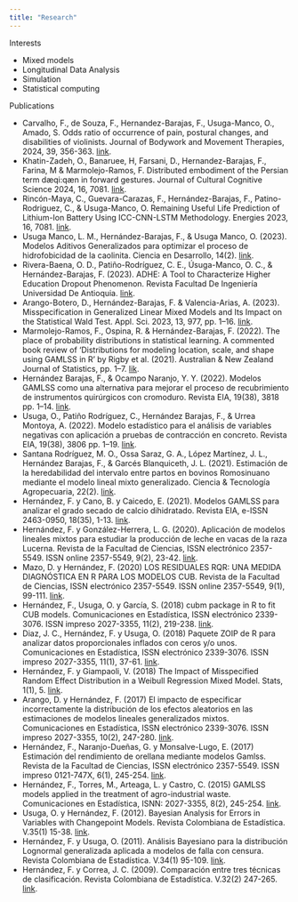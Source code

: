 ```yaml
---
title: "Research"
---
```


Interests 

- Mixed models
- Longitudinal Data Analysis
- Simulation
- Statistical computing

Publications 

- Carvalho, F., de Souza, F., Hernandez-Barajas, F., Usuga-Manco, O., Amado, S. Odds ratio of occurrence of pain, postural changes, and disabilities of violinists. Journal of Bodywork and Movement Therapies, 2024, 39, 356-363. [link](https://doi.org/10.1016/j.jbmt.2024.03.012).
- Khatin-Zadeh, O., Banaruee, H, Farsani, D., Hernandez-Barajas, F., Farina, M & Marmolejo-Ramos, F. Distributed embodiment of the Persian term dæqi:qæn in forward gestures. Journal of Cultural Cognitive Science 2024, 16, 7081. [link](https://doi.org/10.1007/s41809-023-00136-0).
- Rincón-Maya, C., Guevara-Carazas, F., Hernández-Barajas, F., Patino-Rodriguez, C., & Usuga-Manco, O. Remaining Useful Life Prediction of Lithium-Ion Battery Using ICC-CNN-LSTM Methodology. Energies 2023, 16, 7081. [link](https://doi.org/10.3390/en16207081).
- Usuga Manco, L. M., Hernández-Barajas, F., & Usuga Manco, O. (2023). Modelos Aditivos Generalizados para optimizar el proceso de hidrofobicidad de la caolinita. Ciencia en Desarrollo, 14(2). [link](https://doi.org/10.19053/01217488.v14.n2.2023.14424).
- Rivera-Baena, O. D., Patiño-Rodríguez, C. E., Úsuga-Manco, O. C., & Hernández-Barajas, F. (2023). ADHE: A Tool to Characterize Higher Education Dropout Phenomenon. Revista Facultad De Ingeniería Universidad De Antioquia. [link](https://doi.org/10.17533/udea.redin.20230519).
- Arango-Botero, D., Hernández-Barajas, F. & Valencia-Arias, A. (2023). Misspecification in Generalized Linear Mixed Models and Its Impact on the Statistical Wald Test. Appl. Sci. 2023, 13, 977, pp. 1–16. [link](https://doi.org/10.3390/app13020977).
- Marmolejo-Ramos, F., Ospina, R. & Hernández-Barajas, F. (2022). The place of probability distributions in statistical learning. A commented book review of ‘Distributions for modeling location, scale, and shape using GAMLSS in R’ by Rigby et al. (2021). Australian & New Zealand Journal of Statistics, pp. 1–7. [lik](https://doi.org/10.1111/anzs.12374).
- Hernández Barajas, F., & Ocampo Naranjo, Y. Y. (2022). Modelos GAMLSS como una alternativa para mejorar el proceso de recubrimiento de instrumentos quirúrgicos con cromoduro. Revista EIA, 19(38), 3818 pp. 1–14. [link](https://doi.org/10.24050/reia.v19i38.1536).
- Usuga, O., Patiño Rodríguez, C., Hernández Barajas, F., & Urrea Montoya, A. (2022). Modelo estadístico para el análisis de variables negativas con aplicación a pruebas de contracción en concreto. Revista EIA, 19(38), 3806 pp. 1–19. [link](https://doi.org/10.24050/reia.v19i38.1526).
- Santana Rodríguez, M. O., Ossa Saraz, G. A., López Martínez, J. L., Hernández Barajas, F., & Garcés Blanquiceth, J. L. (2021). Estimación de la heredabilidad del intervalo entre partos en bovinos Romosinuano mediante el modelo lineal mixto generalizado. Ciencia & Tecnología Agropecuaria, 22(2). [link](https://doi.org/10.21930/rcta.vol22_num2_art:1861).
- Hernández, F. y Cano, B. y Caicedo, E. (2021). Modelos GAMLSS para analizar el grado secado de calcio dihidratado. Revista EIA, e-ISSN 2463-0950, 18(35), 1-13. [link](https://doi.org/10.24050/reia.v18i35.1439).
- Hernández, F. y González-Herrera, L. G. (2020). Aplicación de modelos lineales mixtos para estudiar la producción de leche en vacas de la raza Lucerna. Revista de la Facultad de Ciencias, ISSN electrónico 2357-5549. ISSN online 2357-5549, 9(2), 23-42. [link](https://doi.org/10.15446/rev.fac.cienc.v9n2.84681).
- Mazo, D. y Hernández, F. (2020) LOS RESIDUALES RQR: UNA MEDIDA DIAGNÓSTICA EN R PARA LOS MODELOS CUB. Revista de la Facultad de Ciencias, ISSN electrónico 2357-5549. ISSN online 2357-5549, 9(1), 99-111. [link](https://doi.org/10.15446/rev.fac.cienc.v9n1.79512).
- Hernández, F., Usuga, O. y García, S. (2018)	cubm package in R to fit CUB models. Comunicaciones en Estadística, ISSN electrónico 2339-3076. ISSN impreso 2027-3355, 11(2), 219-238. [link](https://doi.org/10.15332/2422474x.3857).
- Diaz, J. C., Hernández, F. y Usuga, O. (2018)	Paquete ZOIP de R para analizar datos proporcionales inflados con ceros y/o unos. Comunicaciones en Estadística, ISSN electrónico 2339-3076. ISSN impreso 2027-3355, 11(1), 37-61. [link](https://doi.org/10.15332/s2027-3355.2018.0001.02).
- Hernández, F. y Giampaoli, V. (2018)	The Impact of Misspecified Random Effect Distribution in a Weibull Regression Mixed Model. Stats, 1(1), 5. [link](https://doi.org/10.3390/stats1010005).
- Arango, D. y Hernández, F. (2017) El impacto de especificar incorrectamente la distribución de los efectos aleatorios en las estimaciones de modelos lineales generalizados mixtos. Comunicaciones en Estadística, ISSN electrónico 2339-3076. ISSN impreso 2027-3355, 10(2), 247-280. [link](https://doi.org/10.15332/2422474x.3267).
- Hernández, F., Naranjo-Dueñas, G. y Monsalve-Lugo, E. (2017) Estimación del rendimiento de orellana mediante modelos Gamlss. Revista de la Facultad de Ciencias, ISSN electrónico 2357-5549. ISSN impreso 0121-747X, 6(1), 245-254. [link](https://doi.org/10.15446/rev.fac.cienc.v6n1.61119).
- Hernández, F., Torres, M., Arteaga, L. y Castro, C. (2015) GAMLSS models applied in the treatment of agro-industrial waste. Comunicaciones en Estadística, ISNN: 2027-3355, 8(2), 245-254. [link](https://doi.org/10.15332/s2027-3355.2015.0002.07).
- Usuga, O. y Hernández, F. (2012). Bayesian Analysis for Errors in Variables with Changepoint Models. Revista Colombiana de Estadística. V.35(1) 15-38. [link](https://revistas.unal.edu.co/index.php/estad/article/view/30152/30399).
- Hernández, F. y Usuga, O. (2011). Análisis Bayesiano para la distribución Lognormal generalizada aplicada a modelos de falla con censura. Revista Colombiana de Estadística. V.34(1) 95-109. [link](https://revistas.unal.edu.co/index.php/estad/article/view/29888).
- Hernández, F. y Correa, J. C. (2009). Comparación entre tres técnicas de clasificación. Revista Colombiana de Estadística. V.32(2) 247-265. [link](http://www.redalyc.org/articulo.oa?id=89912259005).
